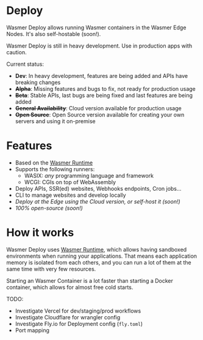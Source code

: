 
# Deploy

Wasmer Deploy allows running Wasmer containers in the Wasmer Edge Nodes. It's also self-hostable (soon!).

<Callout type="warning">
  Wasmer Deploy is still in heavy development. Use in production apps with caution.
</Callout>

Current status:

- **Dev**: In heavy development, features are being added and APIs have breaking changes
- ~~**Alpha**~~: Missing features and bugs to fix, not ready for production usage
- ~~**Beta**~~: Stable APIs, last bugs are being fixed and last features are being added
- ~~**General Availability**~~: Cloud version available for production usage
- ~~**Open Source**~~: Open Source version available for creating your own servers and using it on-premise

# Features

* Based on the [Wasmer Runtime](/runtime)
* Supports the following runners:
  * WASIX: *any* programming language and framework
  * WCGI: CGIs on top of WebAssembly
* Deploy APIs, SSR(ed) websites, Webhooks endpoints, Cron jobs...
* CLI to manage websites and develop locally
* _Deploy at the Edge using the Cloud version, or self-host it (soon!)_
* _100% open-source (soon!)_

# How it works

Wasmer Deploy uses [Wasmer Runtime](/runtime), which allows having sandboxed environments when running your applications.
That means each application memory is isolated from each others, and you can run a lot of them at the same time with very few resources.

Starting an Wasmer Container is a lot faster than starting a Docker container, which allows for almost free cold starts.


TODO:
* Investigate Vercel for dev/staging/prod workflows
* Investigate Cloudflare for wrangler config
* Investigate Fly.io for Deployment config (`fly.toml`)
* Port mapping
